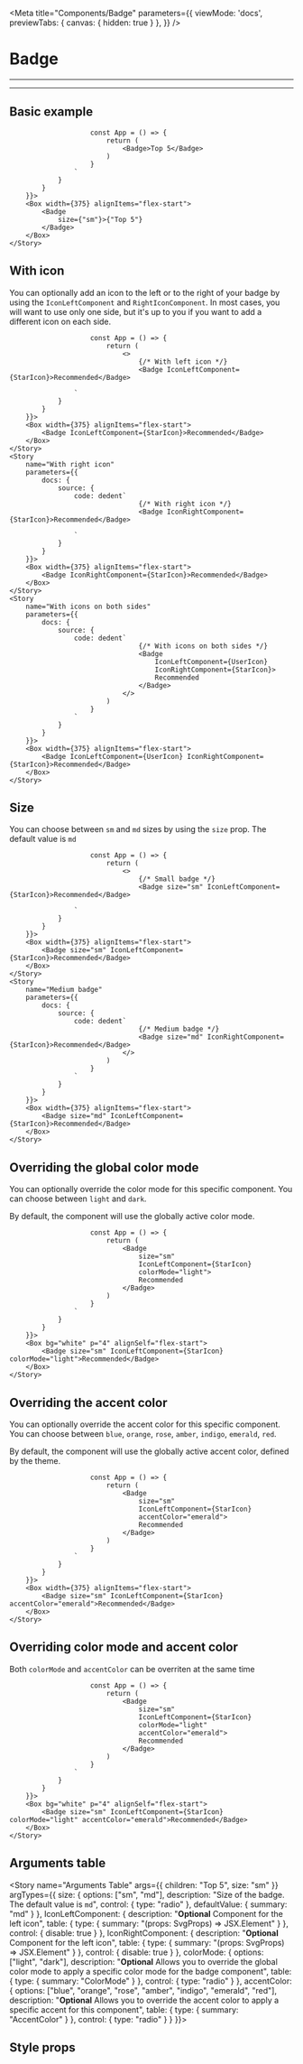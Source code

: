 
<Meta 
	title="Components/Badge"
	parameters={{
		viewMode: 'docs',
		previewTabs: { 
			canvas: { hidden: true } 
		},
	}} 
/>

# Badge

---

---

## Basic example 

<Canvas withSource="open">
	<Story
		name="Basic example"
		parameters={{
			docs: {
				source: {
					code: dedent`
												
						const App = () => {
							return (
								<Badge>Top 5</Badge>
							)
						}
					`
				}
			}
		}}>
		<Box width={375} alignItems="flex-start">
			<Badge   
				size={"sm"}>{"Top 5"}
			</Badge>
		</Box>
	</Story>
</Canvas>

## With icon

You can optionally add an icon to the left or to the right of your badge by using the `IconLeftComponent` and `RightIconComponent`.
In most cases, you will want to use only one side, but it's up to you if you want to add a different icon on each side.

<Canvas withSource="open">
	<Story
		name="With left icon"
		parameters={{
			docs: {
				source: {
					code: dedent`
						
						const App = () => {
							return (
								<>
									{/* With left icon */}
									<Badge IconLeftComponent={StarIcon}>Recommended</Badge>
						
					`
				}
			}
		}}>
		<Box width={375} alignItems="flex-start">
			<Badge IconLeftComponent={StarIcon}>Recommended</Badge>
		</Box>
	</Story>
	<Story
		name="With right icon"
		parameters={{
			docs: {
				source: {
					code: dedent`
									{/* With right icon */}
									<Badge IconRightComponent={StarIcon}>Recommended</Badge>
						
					`
				}
			}
		}}>
		<Box width={375} alignItems="flex-start">
			<Badge IconRightComponent={StarIcon}>Recommended</Badge>
		</Box>
	</Story>
	<Story
		name="With icons on both sides"
		parameters={{
			docs: {
				source: {
					code: dedent`
									{/* With icons on both sides */}
									<Badge 
										IconLeftComponent={UserIcon} 
										IconRightComponent={StarIcon}>
										Recommended
									</Badge>
								</>
							)
						}
					`
				}
			}
		}}>
		<Box width={375} alignItems="flex-start">
			<Badge IconLeftComponent={UserIcon} IconRightComponent={StarIcon}>Recommended</Badge>
		</Box>
	</Story>
</Canvas>

## Size

You can choose between `sm` and `md` sizes by using the `size` prop. The default value is `md`

<Canvas withSource="open">
	<Story
		name="Small badge"
		parameters={{
			docs: {
				source: {
					code: dedent`
						
						const App = () => {
							return (
								<>
									{/* Small badge */}
									<Badge size="sm" IconLeftComponent={StarIcon}>Recommended</Badge>
								
					`
				}
			}
		}}>
		<Box width={375} alignItems="flex-start">
			<Badge size="sm" IconLeftComponent={StarIcon}>Recommended</Badge>
		</Box>
	</Story>
	<Story
		name="Medium badge"
		parameters={{
			docs: {
				source: {
					code: dedent`
									{/* Medium badge */}
									<Badge size="md" IconRightComponent={StarIcon}>Recommended</Badge>
								</>
							)
						}			
					`
				}
			}
		}}>
		<Box width={375} alignItems="flex-start">
			<Badge size="md" IconLeftComponent={StarIcon}>Recommended</Badge>
		</Box>
	</Story>
</Canvas>

## Overriding the global color mode

You can optionally override the color mode for this specific component. You can choose between `light` and `dark`. 

By default, the component will use the globally active color mode.

<Canvas withSource="open">
	<Story
		name="Color mode override"
		parameters={{
			docs: {
				source: {
					code: dedent`
						
						const App = () => {
							return (		
								<Badge 
									size="sm" 
									IconLeftComponent={StarIcon} 
									colorMode="light">
									Recommended
								</Badge>
							)
						}
					`
				}
			}
		}}>
		<Box bg="white" p="4" alignSelf="flex-start">
			<Badge size="sm" IconLeftComponent={StarIcon} colorMode="light">Recommended</Badge>
		</Box>
	</Story>
</Canvas>

## Overriding the accent color

You can optionally override the accent color for this specific component. You can choose between `blue`, `orange`, `rose`, `amber`, `indigo`, `emerald`, `red`. 

By default, the component will use the globally active accent color, defined by the theme.

<Canvas withSource="open">
	<Story
		name="Accent color override"
		parameters={{
			docs: {
				source: {
					code: dedent`
						
						const App = () => {
							return (
								<Badge 
									size="sm" 
									IconLeftComponent={StarIcon} 
									accentColor="emerald">
									Recommended
								</Badge>
							)
						}
					`
				}
			}
		}}>
		<Box width={375} alignItems="flex-start">
			<Badge size="sm" IconLeftComponent={StarIcon} accentColor="emerald">Recommended</Badge>
		</Box>
	</Story>
</Canvas>

## Overriding color mode and accent color
Both `colorMode` and `accentColor` can be overriten at the same time

<Canvas withSource="open">
	<Story
		name="Accent color + Color mode override override"
		parameters={{
			docs: {
				source: {
					code: dedent`
						
						const App = () => {
							return (
								<Badge 
									size="sm" 
									IconLeftComponent={StarIcon} 
									colorMode="light"
									accentColor="emerald">
									Recommended
								</Badge>
							)
						}
					`
				}
			}
		}}>
		<Box bg="white" p="4" alignSelf="flex-start">
			<Badge size="sm" IconLeftComponent={StarIcon} colorMode="light" accentColor="emerald">Recommended</Badge>
		</Box>
	</Story>
</Canvas>

## Arguments table

<Story
	name="Arguments Table"
	args={{
		children: "Top 5",
		size: "sm"
	}}
	argTypes={{
		size: {
			options: ["sm", "md"],
			description: "Size of the badge. The default value is `md`",
			control: { type: "radio" },
			defaultValue: {
				summary: "md"
			}
		},
		IconLeftComponent: {
			description: "**Optional** Component for the left icon",
			table: {
				type: {
					summary: "(props: SvgProps) => JSX.Element"
				}
			},
			control: { disable: true }
		},
		IconRightComponent: {
			description: "**Optional** Component for the left icon",
			table: {
				type: {
					summary: "(props: SvgProps) => JSX.Element"
				}
			},
			control: { disable: true }
		},
		colorMode: {
			options: ["light", "dark"],
			description: "**Optional** Allows you to override the global color mode to apply a specific color mode for the badge component",
			table: {
				type: {
					summary: "ColorMode"
				}
			},
			control: { type: "radio" }
		},
		accentColor: {
			options: ["blue", "orange", "rose", "amber", "indigo", "emerald", "red"],
			description: "**Optional** Allows you to override the accent color to apply a specific accent for this component",
			table: {
				type: {
					summary: "AccentColor"
				}
			},
			control: { type: "radio" }
		}
	}}>
</Story>

<ArgsTable story="Arguments Table" />

## Style props

<Story
	name="Style props"
	argTypes={spaceArgTypes}>
	<Box marginX="-4">
		<ArgsTable story="Style props"/>
		<SpaceArgTypesComments componentName="Badge"/>
	</Box>
</Story>